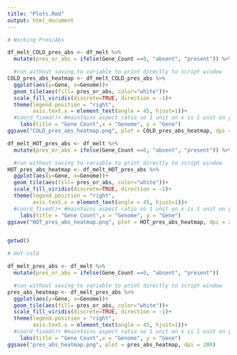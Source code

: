 ```yaml
---
title: "Plots.Rmd"
output: html_document
---
```






```r
# Working Pres/Abs

df_melt_COLD_pres_abs <- df_melt %>% 
  mutate(pres_or_abs = ifelse(Gene_Count ==0, "absent", "present")) %>% filter(Temp == "x_cold") 

  #run without saving to variable to print directly to script window
COLD_pres_abs_heatmap <- df_melt_COLD_pres_abs %>% 
  ggplot(aes(y=Gene, x=Genome))+
  geom_tile(aes(fill= pres_or_abs, color="white"))+
  scale_fill_viridis(discrete=TRUE, direction = -1)+
  theme(legend.position = "right",
        axis.text.x = element_text(angle = 45, hjust=1))+
  #coord_fixed()+ #maintains aspect ratio so 1 unit on x is 1 unit on y
    labs(title = "Gene Count",x = "Genome", y = "Gene")
ggsave("COLD_pres_abs_heatmap.png", plot = COLD_pres_abs_heatmap, dpi = 200)

df_melt_HOT_pres_abs <- df_melt %>% 
  mutate(pres_or_abs = ifelse(Gene_Count ==0, "absent", "present")) %>% filter(Temp == "x_hot") 

  #run without saving to variable to print directly to script window
HOT_pres_abs_heatmap <- df_melt_HOT_pres_abs %>% 
  ggplot(aes(y=Gene, x=Genome))+
  geom_tile(aes(fill= pres_or_abs, color="white"))+
  scale_fill_viridis(discrete=TRUE, direction = -1)+
  theme(legend.position = "right",
        axis.text.x = element_text(angle = 45, hjust=1))+
  #coord_fixed()+ #maintains aspect ratio so 1 unit on x is 1 unit on y
    labs(title = "Gene Count",x = "Genome", y = "Gene")
ggsave("HOT_pres_abs_heatmap.png", plot = HOT_pres_abs_heatmap, dpi = 200)


getwd()
```


```r
# Hot-cold

df_melt_pres_abs <- df_melt %>% 
  mutate(pres_or_abs = ifelse(Gene_Count ==0, "absent", "present")) 

  #run without saving to variable to print directly to script window
pres_abs_heatmap <- df_melt_pres_abs %>% 
  ggplot(aes(y=Gene, x=Genome))+
  geom_tile(aes(fill= pres_or_abs, color="white"))+
  scale_fill_viridis(discrete=TRUE, direction = -1)+
  theme(legend.position = "right",
        axis.text.x = element_text(angle = 45, hjust=1))+
  #coord_fixed()+ #maintains aspect ratio so 1 unit on x is 1 unit on y
    labs(title = "Gene Count",x = "Genome", y = "Gene")
ggsave("pres_abs_heatmap.png", plot = pres_abs_heatmap, dpi = 200)

```

